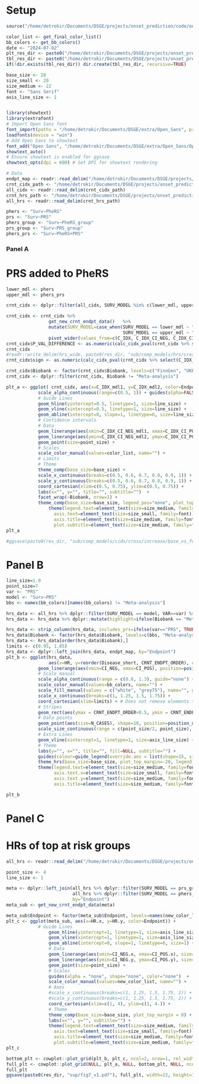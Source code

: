 # Setup
```r
source("/home/detrokir/Documents/DSGE/projects/onset_prediction/code/onset_prediction/analysis/scripts/utils.R")

color_list <- get_final_color_list()
bb_colors <- get_bb_colors()
date <- "2024-07-02"
plt_res_dir <- paste0("/home/detrokir/Documents/DSGE/projects/onset_prediction/code/onset_prediction/analysis/results/plots/", date, "/manuscript/")
tbl_res_dir <- paste0("/home/detrokir/Documents/DSGE/projects/onset_prediction/code/onset_prediction/analysis/results/tables/", date, "/")
if(!dir.exists(tbl_res_dir)) dir.create(tbl_res_dir, recursive=TRUE)

base_size <- 28
size_small <- 20
size_medium <- 22
font <- "Sans Serif"
axis_line_size <- 1


library(showtext)
library(extrafont)
# Import Open Sans font
font_import(paths = "/home/detrokir/Documents/DSGE/extra/Open_Sans", prompt = FALSE)
loadfonts(device = "win")
# Add Open Sans to showtext
font_add("Open Sans", "/home/detrokir/Documents/DSGE/extra/Open_Sans/OpenSans-Regular.ttf")
showtext_auto()
# Ensure showtext is enabled for ggsave
showtext_opts(dpi = 600) # Set DPI for showtext rendering

# Data
endpt_map <- readr::read_delim("/home/detrokir/Documents/DSGE/projects/onset_prediction/code/onset_prediction/analysis/results/tables/endpt_name_maps/endpoint_map.csv")
crnt_cidx_path <- "/home/detrokir/Documents/DSGE/projects/onset_prediction/code/onset_prediction/analysis/data/processed/2024-07-02/bbs/meta/2019-01-01_o8_w2_10_32_70_cidx.tsv"
all_cidx <- readr::read_delim(crnt_cidx_path)
crnt_hrs_path <- "/home/detrokir/Documents/DSGE/projects/onset_prediction/code/onset_prediction/analysis/data/processed/2024-07-02/bbs/meta/2019-01-01_o8_w2_10_32_70_coxph.tsv"
all_hrs <- readr::read_delim(crnt_hrs_path)
```


```r
phers <- "Surv~PheRS"
prs <- "Surv~PRS"
phers_group <- "Surv~PheRS_group"
prs_group <- "Surv~PRS_group"
phers_prs <- "Surv~PheRS+PRS"
```

### Panel A

# PRS added to PheRS

```r
lower_mdl <- phers
upper_mdl <- phers_prs

crnt_cidx <- dplyr::filter(all_cidx, SURV_MODEL %in% c(lower_mdl, upper_mdl))

crnt_cidx <- crnt_cidx %>% 
                get_new_crnt_endpt_data()   %>%
                mutate(SURV_MODEL=case_when(SURV_MODEL == lower_mdl ~ "mdl1", 
                                            SURV_MODEL == upper_mdl ~ "mdl2")) %>%
                pivot_wider(values_from=c(C_IDX, C_IDX_CI_NEG, C_IDX_CI_POS, SE), names_from=SURV_MODEL, id_cols=c(Endpoint, Biobank))
crnt_cidx$P_VAL_DIFFERENCE <- as.numeric(calc_cidx_pval(crnt_cidx %>% select(C_IDX_mdl1, SE_mdl1), crnt_cidx %>% select(C_IDX_mdl2, SE_mdl2))$pvals)
crnt_cidx
#readr::write_delim(hrs_wide, paste0(res_dir, "sub/comp_models/hrs/cross/prs_vs_phers.tsv"), delim="\t")
crnt_cidx$sign <- as.numeric(calc_cidx_pval(crnt_cidx %>% select(C_IDX_mdl1, SE_mdl1), crnt_cidx %>% select(C_IDX_mdl2, SE_mdl2))$sign)

crnt_cidx$Biobank <- factor(crnt_cidx$Biobank, levels=c("FinnGen", "UKB", "EstB", "Meta-analysis"))
crnt_cidx <- dplyr::filter(crnt_cidx, Biobank != "Meta-analysis")

plt_a <- ggplot( crnt_cidx, aes(x=C_IDX_mdl1, y=C_IDX_mdl2, color=Endpoint)) +
            scale_alpha_continuous(range=c(0.5, 1)) + guides(alpha=FALSE) +
            # Guide Lines
            geom_hline(yintercept=0.5, linetype=1, size=line_size) +
            geom_vline(xintercept=0.5, linetype=1, size=line_size) +
            geom_abline(intercept=0, slope=1, linetype=6, size=line_size) +
            # Confidence intervals
            # Data
            geom_linerange(aes(xmin=C_IDX_CI_NEG_mdl1, xmax=C_IDX_CI_POS_mdl1), size=line_size) +
            geom_linerange(aes(ymin=C_IDX_CI_NEG_mdl2, ymax=C_IDX_CI_POS_mdl2), size=line_size) +
            geom_point(size=point_size) +
            # Scales
            scale_color_manual(values=color_list, name="") +
            # Limits
            # Theme
            theme_comp(base_size=base_size) +
            scale_x_continuous(breaks=c(0.5, 0.6, 0.7, 0.8, 0.9, 1)) +
            scale_y_continuous(breaks=c(0.5, 0.6, 0.7, 0.8, 0.9, 1)) +
            coord_cartesian(xlim=c(0.5, 0.75), ylim=c(0.5, 0.75)) +
            labs(x="", y="", title="", subtitle="")  +
            facet_wrap(~Biobank, nrow=1) +
            theme_comp(base_size=base_size, legend_pos="none", plot_top_margin=-30, legend_box_spacing=0) +
                theme(legend.text=element_text(size=size_medium, family=font), 
                  axis.text=element_text(size=size_small, family=font),
                  axis.title=element_text(size=size_medium, family=font),
                  plot.subtitle=element_text(size=size_medium, family=font))
plt_a 

#ggsave(paste0(res_dir, "sub/comp_models/cidx/cross/increase/base_vs_full.png"), fig_a, width=17, height=7, bg="white", dpi=300)
```

# Panel B


```r
line_size=1.9
point_size=7
var <- "PRS"
model <- "Surv~PRS"
bbs <- names(bb_colors)[names(bb_colors) != "Meta-analysis"]

hrs_data <- all_hrs %>% dplyr::filter(SURV_MODEL == model, VAR==var) %>% get_new_crnt_endpt_data()
hrs_data <- hrs_data %>% dplyr::mutate(highlight=ifelse(Biobank == "Meta-analysis", 1, 0.5)) 

hrs_data <- strip_column(hrs_data, includes_prs=ifelse(var=="PRS", TRUE, FALSE), hrs=TRUE)
hrs_data$Biobank <- factor(hrs_data$Biobank, levels=c(bbs, "Meta-analysis"))
hrs_data <- hrs_data[order(hrs_data$Biobank),]
limits <- c(0.95, 1.85)
hrs_data <- dplyr::left_join(hrs_data, endpt_map, by="Endpoint")
plt_b <- ggplot(hrs_data, 
                aes(x=HR, y=reorder(Disease_short, CRNT_ENDPT_ORDER), color=Biobank, alpha=highlight)) +
            geom_linerange(aes(xmin=CI_NEG, xmax=CI_POS), position=position_dodge(0.5), size=line_size, key_glyph=draw_key_rect) +
            # Scale manual
            scale_alpha_continuous(range = c(0.8, 1.3), guide="none") +
            scale_color_manual(values=bb_colors, name="") +
            scale_fill_manual(values = c("white", "grey75"), name="", guide="none") +
            scale_x_continuous(breaks=c(1, 1.25, 1.5, 1.75)) +
            coord_cartesian(xlim=limits) + # Does not remove elements that are outside of limits
            # Stripes
            geom_rect(aes(ymax = CRNT_ENDPT_ORDER+0.5, ymin = CRNT_ENDPT_ORDER-0.5, xmin = -Inf, xmax = Inf, fill=stripe), color=NA, alpha = 0.1) +
            # Data points
            geom_point(aes(size=N_CASES), shape=18, position=position_dodge(0.5), key_glyph=draw_key_rect) +
            scale_size_continuous(range = c(point_size/2, point_size), guide="none") +
            # Extra Lines
            geom_vline(xintercept=1, linetype=1, size=axis_line_size) +
            # Theme
            labs(y="", x="", title="", fill=NULL, subtitle="") +
            guides(colour=guide_legend(override.aes = list(shape=15, size=7))) +
            theme_hrs(base_size=base_size, plot_top_margin=-20, legend_pos="none") +
            theme(legend.text=element_text(size=size_medium, family=font), 
                  axis.text.x=element_text(size=size_small, family=font),
                  axis.text.y=element_text(size=size_medium, family=font),
                  axis.title=element_text(size=size_medium, family=font))

plt_b
```

# Panel C
# HRs of top at risk groups
```r
all_hrs <- readr::read_delim("/home/detrokir/Documents/DSGE/projects/onset_prediction/code/onset_prediction/analysis/data/processed/2024-07-02/bbs/meta/2019-01-01_o8_w2_10_32_70_coxph.tsv")

point_size <- 4
line_size <- 1

meta <- dplyr::left_join(all_hrs %>% dplyr::filter(SURV_MODEL == prs_group, Biobank == "Meta-analysis", VAR == "PRS", GROUP == "7"), 
                         all_hrs %>% dplyr::filter(SURV_MODEL == phers_group, Biobank == "Meta-analysis", VAR == "PheRS", GROUP == "7"),
                         by="Endpoint")
meta_sub <- get_new_crnt_endpt_data(meta)

meta_sub$Endpoint <- factor(meta_sub$Endpoint, levels=names(new_color_list))
plt_c <- ggplot(meta_sub, aes(x=HR.x, y=HR.y, color=Endpoint)) +
            # Guide Lines
                geom_hline(yintercept=1, linetype=1, size=axis_line_size) +
                geom_vline(xintercept=1, linetype=1, size=axis_line_size) +
                geom_abline(intercept=0, slope=1, linetype=6, size=1) +
                # Data
                geom_linerange(aes(xmin=CI_NEG.x, xmax=CI_POS.x), size=line_size) +
                geom_linerange(aes(ymin=CI_NEG.y, ymax=CI_POS.y), size=line_size) +
                geom_point(size=point_size) +
                # Scales 
                guides(alpha = "none", shape="none", color="none")  +
                scale_color_manual(values=new_color_list, name="") +
                # Axes
                #scale_x_continuous(breaks=c(1, 1.25, 1.5, 1.75, 2)) +
                #scale_y_continuous(breaks=c(1, 1.25, 1.5, 1.75, 2)) +
                coord_cartesian(xlim=c(1, 4), ylim=c(1, 4.)) +
                # Theme
                theme_comp(base_size=base_size, plot_top_margin = 0) +
                labs(x="", y="", subtitle="") +
                theme(legend.text=element_text(size=size_medium, family=font), 
                  axis.text=element_text(size=size_small, family=font),
                  axis.title=element_text(size=size_medium, family=font),
                  plot.subtitle=element_text(size=size_medium, family=font))
plt_c
```


```r
bottom_plt <- cowplot::plot_grid(plt_b, plt_c, ncol=2, nrow=1, rel_widths=c(0.6, 0.4), align="h")
full_plt <- cowplot::plot_grid(NULL, plt_a, NULL, bottom_plt, NULL, ncol=1, rel_heights=c(0.05, 0.3, 0.125, 0.3, 0.025))
full_plt
ggsave(paste0(res_dir, "sup/fig7_v1.pdf"), full_plt, width=22, height=18, dpi=600, unit="in", bg="white")
```
